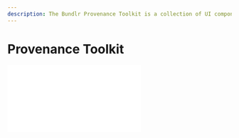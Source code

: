 ```yaml
---
description: The Bundlr Provenance Toolkit is a collection of UI components to help kickstart your next project.
---
```



# Provenance Toolkit

<div
	className="video mt-5 mb-0"
	style={{
		position: "relative",
		paddingBottom: "56.25%" /* 16:9 */,
		paddingTop: 25,
		height: 0,
	}}
>
	<iframe
		style={{
			position: "absolute",
			top: 0,
			left: 0,
			width: "80%",
			height: "80%",
		}}
		src={`https://www.youtube.com/embed/wFBy_rAIXo4`}
		frameBorder="0"
	/>
</div>

<div className="md:-mt-20">
The Bundlr Provenance Toolkit is a collection of UI components you can use to kickstart your next application. It contains UI components for managing node balances, uploading files, performing gassless uploads, and querying transactions.

The toolkit is fully open source, you are welcome to use it any way you want with or without attribution.

</div>

## Demo

You can interact with the provenance toolkit at https://provenance-toolkit.bundlr.network

## Prerequisites

The Provenance Toolkit is designed for intermediate to advanced developers and assumes you have a working knowledge of NextJS, TypeScript, and Tailwind. Beginning developers may want to start with our [tutorials](/hands-on/tutorials) and [quests](/hands-on/quests) which are designed for a broader audience.

This guide gives an introduction to the entire toolkit, including how to use and customize the components. To learn more about how each component is built, we have separate tutorials for each.

## Setup

1. Fork or clone https://github.com/Bundlr-Network/provenance-toolkit
2. Run `npm install` or `yarn` from within the project directory
3. Rename `.env.local.example` to `.env.local` and follow the configuration instructions in that file
4. Run `npm run start` from within the project directory
5. Launch the Provenance Toolkit at http://localhost:3000/

## Project layout

<img
	className="border border-[#FEF4EE] rounded mt-5 md:w-4/6 w-full"
	src="/img/provenance-toolkit/provenace-toolkit-layout.png"
/>

The project is broken into three main categories:

-   Components: The UI components. These can be added to your project and used as is.
-   Navigation routes: NextJS navigation routing. If you’re building your own project on top of the Provenance Toolkit, you can delete these routes and create your own.
-   Utils: Utility functions used by the UI components.

## Components

Included within the Provenance Toolkit are the following components:

-   [Fund / Withdraw](./provenance-toolkit/fund-withdraw): Manage node balances.
-   [Uploader](./provenance-toolkit/uploader): Upload single files or groups of files.
-   [Progress Bar Uploader](./provenance-toolkit/progress-bar-uploader): Upload large files, and provide feedback with a progress bar.
-   [UDL Uploader](./provenance-toolkit/udl-uploader): Upload files and attach a UDL.
-   [Gasless Uploader](./provenance-toolkit/gassless-uploader): Pay for user uploads server-side.
-   [Transaction Feed](./provenance-toolkit/transaction-feed): Query Bundlr transactions.

## Customization

The components are designed with a minimal UI that can be easily incorporated into any design. If you need to make significant UI customizations, the docs for each component contain a description of the code.

To change colors, modify the values in `tailwind.config.js`.

## Utility Functions

The following utility functions are used internally by the components. If you're using the components as-is, you can safely ignore the utility functions. For users customizing the components, these functions provide an additional abstraction layer over our SDK.

-   `titleCase.ts`: Converts a string to title case
-   `getRpcUrl.ts`: Returns the RPC URL for the chain associated with the specified currency.
-   `getBundlr.ts`: Instantiates a Bundlr object using the parameters in `.env.local`. Currently designed to work with the Ethers 5 provider. Yo use a different provider, modify code here.
-   `fundAndUpload.ts`: Determines the upload cost for the specified data, funds the node if needed, and then uploads the file.
-   `gasslessFundAndUpload.ts`: Using the private key supplied in `.env.local`, determines the upload cost for the specified data, funds the node if needed, and then uploads the file.
-   `queryGraphQL.ts`: Builds and executes a Bundlr GraphQL query using the specified parameters.
